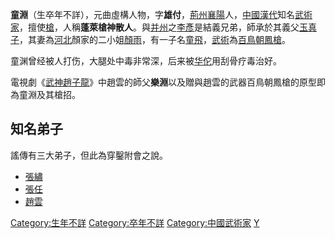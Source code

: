 {{unreferenced|time=2013-04-27T10:00:50+00:00}}
'''童淵'''（生卒年不詳），元曲虛構人物，字'''雄付'''，[[荊州_(古代)|荊州]][[襄陽|襄陽]]人，[[中國|中國]][[漢代|漢代]]知名[[武術家|武術家]]，擅使[[槍|槍]]，人稱'''蓬萊槍神散人'''。與[[并州|并州]]之[[李彥|李彥]]是結義兄弟，師承於其義父[[玉真子|玉真子]]，其妻為[[河北|河北]]顏家的二小姐[[顏雨|顏雨]]，有一子名[[童飛|童飛]]，[[武術|武術]]為[[百鳥朝鳳槍|百鳥朝鳳槍]]。

童渊曾经被人打伤，大腿处中毒非常深，后来被[[华佗|华佗]]用刮骨疗毒治好。

電視劇《[[武神趙子龍|武神趙子龍]]》中趙雲的師父'''樂淵'''以及贈與趙雲的武器百鳥朝鳳槍的原型即為童淵及其槍招。

== 知名弟子 ==
謠傳有三大弟子，但此為穿鑿附會之說。
*[[張繡|張繡]]
*[[張任|張任]]
*[[趙雲|趙雲]]


[[Category:生年不詳|Category:生年不詳]]
[[Category:卒年不詳|Category:卒年不詳]]
[[Category:中國武術家|Category:中國武術家]]
[[Category:童姓|Y]]